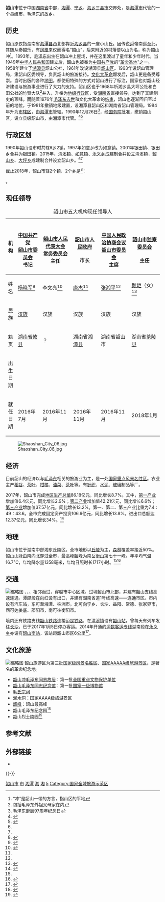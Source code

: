 {{dablink|中国也有多款电力机车以“[[中国电力机车列表#“韶山”系列|韶山]]”命名。}}
{{Infobox China County
|county          = 韶山市
|Photo           = Ssmaoresi.jpg
|imagesize       = 300px
|Photoname       = [[韶山冲毛泽东同志故居|韶山冲毛泽东同志故居]]
|nickname        = 
|Othername       = 
|Oldname         = 
|nameorigin      = 
|map             = 
|mapsize         = 
|map_caption     = 
|Belong          = [[湖南省|湖南省]][[湘潭市|湘潭市]]
|Types           = [[县级市|县级市]]
|admincode       = 430382
|founded         = 1990年12月26日
|neighbor        = [[湘潭县|湘潭县]]、[[湘乡市|湘乡市]]、[[宁乡市|宁乡市]]
|seat            = [[清溪镇_(韶山市)|清溪镇]]
|officerTitle    = 市委书记
|officer         = 杨晓军
|officerTitle2   = 市长
|officer2        = 唐杰
|division        = 4
|town            = 2
|township        = 2
|subdistrict     = 
|spirit          = 
|dialect         = 
|nation          = 
|coordinate      = 
|area_total      = 247
|census yr       = 2012
|population_total= 12
|Housepop        = 11.9万人
|Repop           = 10.02万人
|population_density= 
|GDP             = 86.18亿
|GDPPC           = 86007
|GDP as of       = 2017
|time_zone       = UTC+8（[[东八区|东八区]]）
|tree            = 
|flower          = 
|post code       = 411300
|phone code      = 731
|carlicense      = 湘C
|web             = http://www.shaoshan.gov.cn
|web_title       = 中国·韶山
|footnotes       = 
}}
'''韶山市'''位于中国[[湖南省|湖南省]]中部，[[湘潭县|湘潭]]、[[宁乡县|宁乡]]、[[湘乡市|湘乡]]三[[县级行政区|县市]]交界处，是[[湘潭市|湘潭市]]代管的一个[[县级市|县级市]]，[[毛泽东|毛泽东]]的故乡。

==历史==
韶山原仅指湖南省[[湘潭县|湘潭县]]西北部靠近[[湘乡市|湘乡县]]的一座小山丘。因传说[[舜|舜]]帝南巡至此，其随从奏韶乐，有[[凤凰|凤凰]]来仪而得名“韶山”，后来附近的村落便以山为名，称为韶山冲<ref>“冲”是韶山一带的方言，指山区的平地</ref>。1893年，[[毛泽东|毛泽东]]出生在韶山冲上屋场，并在这里渡过了童年和少年时代。当1949年[[中华人民共和国|中华人民共和国]]建立后，韶山也被奉为[[中国共产党|中国共产党]]的“[[革命圣地|革命圣地]]”之一。1958年建立了[[湘潭县|湘潭县]]韶山公社，1961年改设湘潭县[[韶山区|韶山区]]。1963年设韶山管理局，隶韶山区委领导，负责韶山的旅游接待。[[文化大革命|文化大革命]]爆发后，韶山更是备受尊崇。当时出版的各种[[地图|地图]]，都使用特殊的方式对韶山进行了标注，国家也对韶山经济建设与旅游事业进行了大力的支持。韶山区也于1968年析湘乡县大坪公社和白田公社的竹赞大队<ref>包括毛泽东外祖父母家在内</ref>并入，升格为[[地级行政区|地级行政区]]，受[[湖南省|湖南省]]直接领导，达到了其建制史的顶峰。而随着1976年[[毛泽东之死|毛泽东去世]]和文化大革命的[[粉碎四人帮|结束]]，韶山也逐渐回归至以前的地位，于1981年撤销地级建置，设湘潭县韶山区和湖南省韶山管理局。1984年升为[[市辖区|市辖区]]，由[[湘潭市|湘潭市]]管辖。1990年12月26日<ref>毛泽东诞辰97周年纪念日</ref>，经[[中华人民共和国国务院|国务院]]批准，撤销韶山区，设立县级韶山市，由湘潭市代管。<ref name=":0">{{cite web|title=韶山概览|url=http://www.shaoshan.gov.cn/Category_2438/Index.aspx|accessdate=2018-08-09|publisher=韶山市人民政府|archiveurl=https://web.archive.org/web/20160519224336/http://www.shaoshan.gov.cn/Category_2438/Index.aspx|archivedate=2016-05-19|dead-url=yes}}</ref><ref name=":1">{{Cite web|title=韶山市历史沿革_行政区划网(区划地名网)|url=http://www.xzqh.org/html/show/hn/22036.html|accessdate=2018-08-09|work=www.xzqh.org}}</ref>

== 行政区划 ==
1990年韶山设市时共辖6乡2镇。1997年如意乡改为如意镇。2001年银田镇、银田乡合并为银田镇。2015年，[[清溪镇_(韶山市)|清溪镇]]、[[如意镇|如意镇]]、[[永义乡_(韶山市)|永义乡]]成建制合并设立清溪镇，[[韶山乡|韶山乡]]、[[大坪乡_(韶山市)|大坪乡]]成建制合并设立韶山乡。<ref name=":0" /><ref name=":1" />

截止2018年，韶山市辖2个镇、2个乡是<ref>{{PRC admin/ref sgc|43/03/82/000/000}}</ref>：

{{PRC admin/children|43/03/82/000/000}}。

== 现任领导 ==
{| class="wikitable" style="margin:1em auto 1em auto; text-align:center"
|+ 韶山市五大机构现任领导人
|-
! 机构
! style="width:16%" |{{CPC/logo|25}}<br>[[中国共产党韶山市委员会|中国共产党<br>韶山市委员会]]<br>书记
! style="width:20%" |{{中国国徽|25}}<br>[[韶山市人民代表大会|韶山市人民代表大会]]<br>常务委员会<br>主任
! style="width:18%" |{{中国国徽|25}}<br>[[韶山市人民政府|韶山市人民政府]]<br><br>市长
! style="width:20%" |{{CPPCC logo|25}}<br>[[中国人民政治协商会议韶山市委员会|中国人民政治协商会议<br>韶山市委员会]]<br>主席
! style="width:20%" |{{中国国徽|25}}<br>[[韶山市监察委员会|韶山市监察委员会]]<br><br>主任
|-
! 姓名
| [[杨晓军|杨晓军]]<ref>{{cite news|title=杨晓军任韶山市委书记 唐杰提名为市长候选人|url=http://news.xtol.cn/2016/0727/5066014.shtml|accessdate=2018-08-09|work=湘潭在线|date=2016-07-27|archiveurl=https://web.archive.org/web/20160731055939/http://news.xtol.cn/2016/0727/5066014.shtml|archivedate=2016-07-31|dead-url=yes}}</ref>
| 李文亮<ref name="人大">{{cite news|title=韶山市人大、政府、政协新一届领导班子出炉|url=http://hunan.sina.com.cn/news/2016-11-29/detail-ifxyawmm3728604.shtml?from=hunan_ydph|accessdate=2018-08-09|work=湘潭晚报|date=2016-11-29}}</ref>
| [[唐杰_(湖南)|唐杰]]<ref name="人大" />
| [[张湘平|张湘平]]<ref name="人大" />
| [[颜炬|颜炬]]（女）<ref>{{cite news|title=韶山市监察委员会正式挂牌成立 推进依法治市|url=http://bendi.news.163.com/hunan/18/0103/09/D77EEFKI04368E4B.html|accessdate=2018-08-09|work=韶山新闻网|date=2018-01-03|archiveurl=https://web.archive.org/web/20180809215725/http://bendi.news.163.com/hunan/18/0103/09/D77EEFKI04368E4B.html|archivedate=2018-08-09|dead-url=yes}}</ref>
|-
! 民族
| [[汉族|汉族]] || 汉族 || 汉族 || 汉族 || 汉族 
|-
! 籍贯
| [[湖南省|湖南省]][[攸县|攸县]] ||  ？ || 湖南省[[湘潭县|湘潭县]] || 湖南省韶山市 ||  湖南省[[茶陵县|茶陵县]] 
|-
! 出生日期
| {{Birth year and age|1974|04}} || {{Birth year and age|1968|12}} || {{Birth year and age|1971|02}} || {{Birth year and age|1962|09}} ||  {{Birth year and age|1977|11}}
|-
! 就任日期
| 2016年7月 || 2016年11月 || 2016年11月 || 2016年11月 || 2018年1月
|}
[[File:Shaoshan_City_06.jpg|thumb]]
==经济==
目前韶山的经济以与[[毛泽东|毛泽东]]相关的旅游业为主，是一处[[国家重点风景名胜区|国家重点风景名胜区]]。农业主产[[稻谷|稻谷]]、[[茶叶|茶叶]]、[[柑橘|柑橘]]、[[油菜|油菜]]、[[茶叶|茶叶]]等。有[[针织|针织]]、[[水泥|水泥]]、[[玻璃|玻璃]]制品等厂。

2017年，韶山市完成[[地区生产总值|地区生产总值]]86.18亿元，同比增长8.7%。其中，[[第一产业|第一产业]]增加值6.4亿元，同比增长2.9%；[[第二产业|第二产业]]增加值42.21亿元，同比增长6.6%；[[第三产业|第三产业]]增加值37.57亿元，同比增长13.2%。第一、第二、第三产业比重为7.4：49：43.6。全市完成固定资产投资106.6亿元，同比增长13.8%。进出口总额达12.37亿元，同比增长34%。<ref>{{cite web|title=韶山市2017年国民经济和社会发展统计公报|url=http://www.shaoshan.gov.cn/Item/101813.aspx|author=韶山市统计局|accessdate=2018-08-09|publisher=韶山市人民政府|archiveurl=https://web.archive.org/web/20180809183930/http://www.shaoshan.gov.cn/Item/101813.aspx|archivedate=2018-08-09|dead-url=yes}}</ref>

==地理==
韶山市位于湖南中部湘东丘陵区。全市地形以[[丘陵|丘陵]]为主，[[森林|森林]]覆盖率接近50%。韶山山脉由南向北穿过全市，最高峰韶峰为南岳[[衡山|衡山]]第七十一峰。年平均气温16.7℃，年均降水量1358毫米，年均日照时长1717小时。<ref name=":0" /><ref>{{Cite web|title=自然地理|url=http://www.shaoshan.gov.cn/Category_2760/Index_1.aspx|accessdate=2018-08-10|publisher=韶山市人民政府|archiveurl=https://web.archive.org/web/20180809215333/http://www.shaoshan.gov.cn/Category_2760/Index_1.aspx|archivedate=2018-08-09|dead-url=yes}}</ref>

==交通==
[[File:TroyParfitt3.JPG|缩略图]]
{{中国国道名|107}}、{{中国国道名|240}}、{{中国国道名|320}}、{{中国国道名|354}}相邻而过，{{中国省道名|1823|P=湖南}}穿越市中心区域。{{China Expwy Name|S50|P=Hunan|[[长韶娄高速公路|长韶娄高速公路]]}}过境韶山市北部，并建有韶山支线高速连通。{{中国高速公路名|G60}}潭邵段在向红设有出口，并建有湖南省道1号线高速——{{China Expwy Name|S1|P=Hunan}}连通市区。市内设有汽车站，东可至湘潭、株洲市，北可向宁乡、长沙、益阳、常德、张家界市，西可达娄底、邵阳市，南可往衡阳市。

境内还有铁路支线{{rint|cn|rail}}[[韶山铁路|韶山铁路]]连接{{rint|cn|rail}}[[沪昆铁路|沪昆铁路]]，在[[清溪镇_(韶山市)|清溪镇]]设有[[韶山站|韶山站]]，曾每天有列车发往[[长沙|长沙]]，已于2017年1月5日停办客运。2014年开通的{{rint|cn|crh}}[[沪昆客运专线|沪昆客运专线]]湖南段在[[永义乡_(韶山市)|永义乡]]亦设有[[韶山南站|韶山南站]]，该站距韶山市区6公里<ref>{{Cite news|url=http://news.ldnews.cn/zhnews/hunan/201412/384752.shtml|title=沪昆高铁韶山南站开通 伟人故里迎来首批高铁游客|author=|date=2014-12-17|work=娄底新闻网|accessdate=2018-08-09}}</ref>。

==文化旅游==
[[File:Tourist_service_of_Shaoshan_20210319.jpg|缩略图]]
{{Main|韶山旅游区}}韶山旅游区为第三批[[中华人民共和国国家级风景名胜区列表|国家级风景名胜区]]、[[国家5A级旅游景区|国家AAAAA级旅游景区]]，是著名的革命纪念地。

*[[韶山冲毛泽东同志故居|韶山冲毛泽东同志故居]]：第一批[[全国重点文物保护单位|全国重点文物保护单位]]
*[[韶山毛泽东同志纪念馆|韶山毛泽东同志纪念馆]]：第一批[[国家一级博物馆|国家一级博物馆]]
*[[毛氏宗祠|毛氏宗祠]]
*[[滴水洞|滴水洞]]：[[国家4A级旅游景区|国家AAAA级旅游景区]]
*[[韶峰|韶峰]]：韶山最高峰
*韶山毛泽东纪念园<ref>{{Cite web|title=韶山毛泽东纪念馆：重温中国革命--党史频道-人民网|url=http://dangshi.people.com.cn/n1/2016/1007/c85037-28758030.html|accessdate=2020-09-07|work=dangshi.people.com.cn}}</ref>
*韶山烈士陵园<ref>{{Cite web|title=韶山烈士陵园|url=http://archive.wenming.cn/wmdjr/2009-03/30/content_16109002.htm|accessdate=2020-09-07|work=archive.wenming.cn}}</ref>

== 参考文献 ==
{{reflist}}

== 外部链接 ==
* {{Official website|http://www.shaoshan.gov.cn/|name=韶山市人民政府}}

{{-}}
{{韶山市行政区划}}
{{湘潭市行政区划}}
{{湖南行政区划}}
{{中华人民共和国全国文明城市}}

[[Category:韶山市|]]
[[Category:湘潭区县市|市]]
[[Category:湖南县级市|湘潭]]
[[Category:中国小城市|湘]]
[[Category:中国共产党革命圣地|湘]]
[[Category:全国文明城市|5]]
[[Category:国家全域旅游示范区|Category:国家全域旅游示范区]]